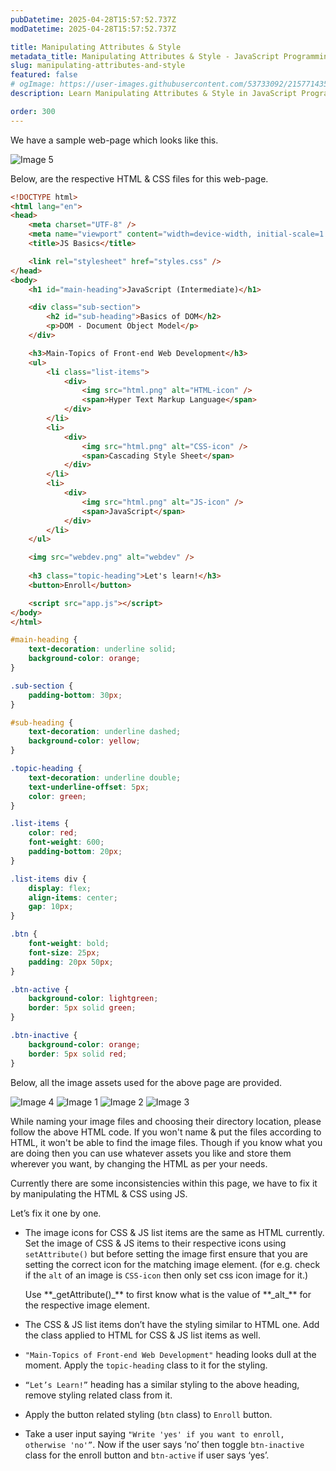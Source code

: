 ```yaml
---
pubDatetime: 2025-04-28T15:57:52.737Z
modDatetime: 2025-04-28T15:57:52.737Z

title: Manipulating Attributes & Style
metadata_title: Manipulating Attributes & Style - JavaScript Programming | V.Vidhya
slug: manipulating-attributes-and-style
featured: false
# ogImage: https://user-images.githubusercontent.com/53733092/215771435-25408246-2309-4f8b-a781-1f3d93bdf0ec.png
description: Learn Manipulating Attributes & Style in JavaScript Programming by practicing exercises based on real-world scenarios with V.Vidhya.

order: 300
---
```



We have a sample web-page which looks like this.

![Image 5](@/assets/images/courses/programming/webdev/js/exercises/manipulating-attributes-and-style/5.png)

Below, are the respective HTML & CSS files for this web-page.

```html
<!DOCTYPE html>
<html lang="en">
<head>
    <meta charset="UTF-8" />
    <meta name="viewport" content="width=device-width, initial-scale=1.0" />
    <title>JS Basics</title>

    <link rel="stylesheet" href="styles.css" />
</head>
<body>
    <h1 id="main-heading">JavaScript (Intermediate)</h1>

    <div class="sub-section">
        <h2 id="sub-heading">Basics of DOM</h2>
        <p>DOM - Document Object Model</p>
    </div>

    <h3>Main-Topics of Front-end Web Development</h3>
    <ul>
        <li class="list-items">
            <div>
                <img src="html.png" alt="HTML-icon" />
                <span>Hyper Text Markup Language</span>
            </div>
        </li>
        <li>
            <div>
                <img src="html.png" alt="CSS-icon" />
                <span>Cascading Style Sheet</span>
            </div>
        </li>
        <li>
            <div>
                <img src="html.png" alt="JS-icon" />
                <span>JavaScript</span>
            </div>
        </li>
    </ul>

    <img src="webdev.png" alt="webdev" />
    
    <h3 class="topic-heading">Let's learn!</h3>
    <button>Enroll</button>

    <script src="app.js"></script>
</body>
</html> 
```

```css
#main-heading {
    text-decoration: underline solid;
    background-color: orange;
}

.sub-section {
    padding-bottom: 30px;
}

#sub-heading {
    text-decoration: underline dashed;
    background-color: yellow;
}

.topic-heading {
    text-decoration: underline double;
    text-underline-offset: 5px;
    color: green;
}

.list-items {
    color: red;
    font-weight: 600;
    padding-bottom: 20px;
}

.list-items div {
    display: flex;
    align-items: center;
    gap: 10px;
}

.btn {
    font-weight: bold;
    font-size: 25px;
    padding: 20px 50px;
}

.btn-active {
    background-color: lightgreen;
    border: 5px solid green;
}

.btn-inactive {
    background-color: orange;
    border: 5px solid red;
}
```

Below, all the image assets used for the above page are provided.

![Image 4](@/assets/images/courses/programming/webdev/js/exercises/manipulating-attributes-and-style/4.png)
![Image 1](@/assets/images/courses/programming/webdev/js/exercises/manipulating-attributes-and-style/1.png)
![Image 2](@/assets/images/courses/programming/webdev/js/exercises/manipulating-attributes-and-style/2.png)
![Image 3](@/assets/images/courses/programming/webdev/js/exercises/manipulating-attributes-and-style/3.png)

<Admonition variant="note" title="note">
    While naming your image files and choosing their directory location, please follow the above HTML code. If you
    won't name & put the files according to HTML, it won't be able to find the image files. Though if you know what you are doing
    then you can use whatever assets you like and store them wherever you want, by changing the HTML as per your needs.
</Admonition>

Currently there are some inconsistencies within this page, we have to fix it by manipulating the HTML & CSS using JS.

Let’s fix it one by one.

- The image icons for CSS & JS list items are the same as HTML currently. Set the image of CSS & JS items to their respective icons using `setAttribute()` but before setting the image first ensure that you are setting the correct icon for the matching image element. (for e.g. check if the `alt` of an image is `CSS-icon` then only set css icon image for it.)
    
    <Admonition variant="hint" title="hint">
        Use **_getAttribute()_** to first know what is the value of **_alt_** for the respective image element.
    </Admonition>
    
- The CSS & JS list items don’t have the styling similar to HTML one. Add the class applied to HTML for CSS & JS list items as well.
- `"Main-Topics of Front-end Web Development"` heading looks dull at the moment. Apply the `topic-heading` class to it for the styling.
- `“Let’s Learn!”` heading has a similar styling to the above heading, remove styling related class from it.
- Apply the button related styling (`btn` class) to `Enroll` button.
- Take a user input saying `"Write 'yes' if you want to enroll, otherwise 'no'”`.  Now if the user says ‘no’ then toggle `btn-inactive` class for the enroll button and `btn-active` if user says ‘yes’.